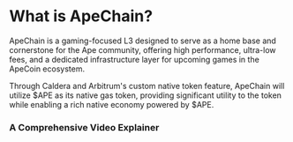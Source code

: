 
# What is ApeChain?
ApeChain is a gaming-focused L3 designed to serve as a home base and cornerstone for the Ape community, offering high performance, ultra-low fees, and a dedicated infrastructure layer for upcoming games in the ApeCoin ecosystem.

Through Caldera and Arbitrum's custom native token feature, ApeChain will utilize $APE as its native gas token, providing significant utility to the token while enabling a rich native economy powered by $APE.

### A Comprehensive Video Explainer

<YouTube id="ciPfRXmIteI"/>